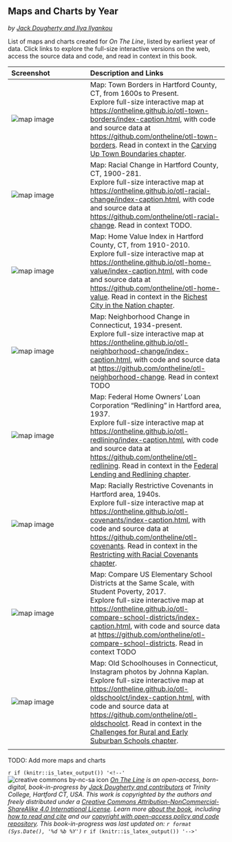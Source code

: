 ## Maps and Charts by Year {- #maps-and-charts}
*by [Jack Dougherty and Ilya Ilyankou](authors.html)*

List of maps and charts created for *On The Line*, listed by earliest year of data. Click links to explore the full-size interactive versions on the web, access the source data and code, and read in context in this book.

| Screenshot | Description and Links |
|:---|:------|
| ![map image](images/1600s-otl-town-borders.jpg) | Map: Town Borders in Hartford County, CT, from 1600s to Present.</br>  Explore full-size interactive map at <https://ontheline.github.io/otl-town-borders/index-caption.html>, with code and source data at <https://github.com/ontheline/otl-town-borders>. Read in context in the [Carving Up Town Boundaries chapter](carving.html). |
| ![map image](images/1900-2018-otl-racial-change.jpg) | Map: Racial Change in Hartford County, CT, 1900-281.</br>  Explore full-size interactive map at <https://ontheline.github.io/otl-racial-change/index-caption.html>, with code and source data at <https://github.com/ontheline/otl-racial-change>. Read in context TODO. |
| ![map image](images/1910-2010-otl-home-value.jpg) | Map: Home Value Index in Hartford County, CT, from 1910-2010.</br>  Explore full-size interactive map at <https://ontheline.github.io/otl-home-value/index-caption.html>, with code and source data at <https://github.com/ontheline/otl-home-value>. Read in context in the [Richest City in the Nation chapter](richest.html). |
| ![map image](images/1934-otl-neighborhood-change.png) | Map: Neighborhood Change in Connecticut, 1934-present.</br>  Explore full-size interactive map at <https://ontheline.github.io/otl-neighborhood-change/index-caption.html>, with code and source data at <https://github.com/ontheline/otl-neighborhood-change>. Read in context TODO |
| ![map image](images/1937-otl-redlining.png) | Map: Federal Home Owners' Loan Corporation "Redlining" in Hartford area, 1937.</br> Explore full-size interactive map at <https://ontheline.github.io/otl-redlining/index-caption.html>, with code and source data at <https://github.com/ontheline/otl-redlining>. Read in context in the [Federal Lending and Redlining chapter](lending.html). |
| ![map image](images/1940-otl-covenants.png) | Map: Racially Restrictive Covenants in Hartford area, 1940s.</br> Explore full-size interactive map at <https://ontheline.github.io/otl-covenants/index-caption.html>, with code and source data at <https://github.com/ontheline/otl-covenants>. Read in context in the [Restricting with Racial Covenants chapter](restricting.html).|
| ![map image](images/2017-otl-compare-school-districts.png) | Map: Compare US Elementary School Districts at the Same Scale, with Student Poverty, 2017.</br>  Explore full-size interactive map at <https://ontheline.github.io/otl-compare-school-districts/index-caption.html>, with code and source data at <https://github.com/ontheline/otl-compare-school-districts>. Read in context TODO |
| ![map image](images/2020-otl-oldschoolct.png) | Map: Old Schoolhouses in Connecticut, Instagram photos by Johnna Kaplan.</br>  Explore full-size interactive map at <https://ontheline.github.io/otl-oldschoolct/index-caption.html>, with code and source data at <https://github.com/ontheline/otl-oldschoolct>. Read in context in the [Challenges for Rural and Early Suburban Schools chapter](rural.html). |   
|   |   |

TODO: Add more maps and charts


`r if (knitr::is_latex_output()) '<!--'`
![creative commons by-nc-sa icon](images/cc-by-nc-sa-88x31.png) *[On The Line](http://ontheline.trincoll.edu) is an open-access, born-digital, book-in-progress by [Jack Dougherty and contributors](authors.html) at Trinity College, Hartford CT, USA. This work is copyrighted by the authors and freely distributed under a [Creative Commons Attribution-NonCommercial-ShareAlike 4.0 International License](http://creativecommons.org/licenses/by-nc-sa/4.0/). Learn more [about the book](about-the-book.html), including [how to read and cite](how-to-read-and-cite.html) and our [copyright with open-access policy and code repository](copyright-with-open-access.html). This book-in-progress was last updated on: `r format (Sys.Date(), '%d %b %Y')`*
`r if (knitr::is_latex_output()) '-->'`
